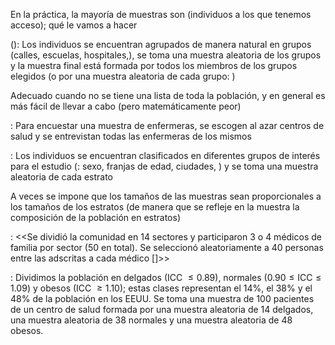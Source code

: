 
En la práctica, la mayoría de muestras son \red{oportunistas} (individuos a los que tenemos acceso);  qué le vamos a hacer




\frametitle{Tipos de muestreo}

\red{\bf Muestreo aleatorio  por conglomerados} (\red{\textbf{\textit{clusters}}}): Los individuos se encuentran agrupados de manera natural en grupos (calles, escuelas, hospitales,\ldots), se toma una muestra aleatoria de los grupos y la muestra final está formada por todos los miembros de los grupos elegidos (o por una muestra aleatoria de cada grupo: \red{polietápico})

Adecuado cuando no se tiene una lista de toda la población, y en general es más fácil de llevar a cabo (pero matemáticamente peor)

\blue{Ejemplo}: Para encuestar una muestra de enfermeras, se escogen al azar centros de salud y se entrevistan todas las enfermeras de los mismos





\frametitle{Tipos de muestreo}

\red{\bf Muestreo aleatorio estratificado}: Los individuos se encuentran clasificados en diferentes grupos de interés para el estudio (\red{estratos}: sexo, franjas de edad, ciudades, \ldots) y se toma una muestra aleatoria de cada estrato

A veces se impone que los tamaños de las muestras sean proporcionales a los tamaños de los estratos (de manera que se refleje en la muestra la composición de la población en estratos)




\frametitle{Tipos de muestreo}

\blue{Ejemplo}: <<Se dividió la comunidad en 14 sectores y participaron 3 o 4 médicos de familia por sector (50 en total). Se seleccionó aleatoriamente a 40 personas entre las adscritas a cada médico [\ldots]>>


\blue{Ejemplo}: Dividimos la población en delgados (ICC $\leq 0.89$), normales ($0.90\leq \mbox{ICC}\leq 1.09$) y obesos (ICC $\geq 1.10$); estas clases representan el 14\%, el 38\% y el 48\% de la población en los EEUU. Se toma una muestra de 100 pacientes de un centro de salud formada por una muestra aleatoria de 14 delgados, una muestra aleatoria de 38  normales y una muestra aleatoria de 48 obesos.






\frametitle{Tipos de muestreo}

\begin{center}
\includegraphics[width=\linewidth]{sampling}
\end{center}











\frametitle{Tipos de muestreo}
\vspace*{-1cm}

\begin{center}
\hspace*{-0.5cm}
\includegraphics[width=1.1\linewidth]{plagiUIB1.jpg}

\hspace*{-0.4cm}
\includegraphics[width=1.05\linewidth]{plagiUIB3.jpg}

\hspace*{-0.5cm}\includegraphics[width=1.1\linewidth]{plagiUIB2.jpg}
\end{center}

